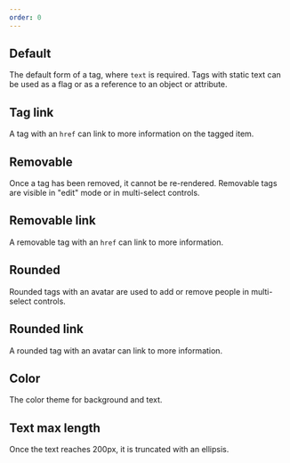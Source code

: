 ```yaml
---
order: 0
---
```




## Default

The default form of a tag, where `text` is required. Tags with static text can be used as a flag or as a reference to an object or attribute.

<Example Component={TagDefault} componentName="@atlaskit/tag" />

## Tag link

A tag with an `href` can link to more information on the tagged item.

<Example Component={TagLink} componentName="@atlaskit/tag" />

## Removable

Once a tag has been removed, it cannot be re-rendered. Removable tags are visible in "edit" mode or in multi-select controls.

<Example Component={TagRemovable} componentName="@atlaskit/tag" />

## Removable link

A removable tag with an `href` can link to more information.

<Example Component={TagRemovableLink} componentName="@atlaskit/tag" />

## Rounded

Rounded tags with an avatar are used to add or remove people in multi-select controls.

<Example Component={TagRounded} componentName="@atlaskit/tag" />

## Rounded link

A rounded tag with an avatar can link to more information.

<Example Component={TagRoundedLink} componentName="@atlaskit/tag" />

## Color

The color theme for background and text.

<Example Component={TagColors} componentName="@atlaskit/tag" />

## Text max length

Once the text reaches 200px, it is truncated with an ellipsis.

<Example Component={TagMaxLength} componentName="@atlaskit/tag" />
